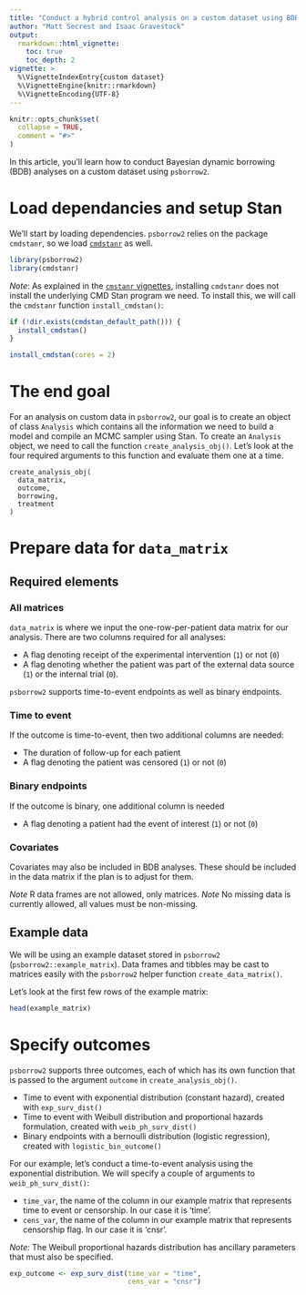 ```yaml
---
title: "Conduct a hybrid control analysis on a custom dataset using BDB"
author: "Matt Secrest and Isaac Gravestock"
output:   
  rmarkdown::html_vignette:
    toc: true
    toc_depth: 2
vignette: >
  %\VignetteIndexEntry{custom dataset}
  %\VignetteEngine{knitr::rmarkdown}
  %\VignetteEncoding{UTF-8}
---
```


```r
knitr::opts_chunk$set(
  collapse = TRUE,
  comment = "#>"
)
```

In this article, you'll learn how to conduct Bayesian dynamic borrowing (BDB) 
analyses on a custom dataset using `psborrow2`.

# Load dependancies and setup Stan

We'll start by loading dependencies. `psborrow2` relies on the package
`cmdstanr`, so we load [`cmdstanr`](https://mc-stan.org/cmdstanr/index.html)
as well.

```r
library(psborrow2)
library(cmdstanr)
```

*Note*: As explained in the 
[`cmstanr` vignettes](https://mc-stan.org/cmdstanr/articles/cmdstanr.html), 
installing `cmdstanr` does not install the underlying CMD Stan program we need.
To install this, we will call the `cmdstanr` function `install_cmdstan()`:

```r
if (!dir.exists(cmdstan_default_path())) {
  install_cmdstan()
}
```

```r
install_cmdstan(cores = 2)
```

# The end goal
For an analysis on custom data in `psborrow2`, our goal is to create an object
of class `Analysis` which contains all the information we need to build a model
and compile an MCMC sampler using Stan. To create an `Analysis` object, 
we need to call the function `create_analysis_obj()`. Let's look at the four
required arguments to this function and evaluate them one at a time.

```
create_analysis_obj(
  data_matrix,
  outcome,
  borrowing,
  treatment
)
```

# Prepare data for `data_matrix`

## Required elements

### All matrices

`data_matrix` is where we input the one-row-per-patient data matrix for our 
analysis. There are two columns required for all analyses:

* A flag denoting receipt of the experimental intervention (`1`) or not (`0`)
* A flag denoting whether the patient was part of the external data source 
(`1`) or the internal trial (`0`).

`psborrow2` supports time-to-event endpoints as well as binary endpoints. 

### Time to event
If the outcome is time-to-event, then two additional columns are needed:

* The duration of follow-up for each patient
* A flag denoting the patient was censored (`1`) or not (`0`)

### Binary endpoints
If the outcome is binary, one additional column is needed

* A flag denoting a patient had the event of interest (`1`) or not (`0`)

### Covariates

Covariates may also be included in BDB analyses. These should be included
in the data matrix if the plan is to adjust for them.

*Note* R data frames are not allowed, only matrices.
*Note* No missing data is currently allowed, all values must be non-missing.

## Example data

We will be using an example dataset stored in `psborrow2` 
(`psborrow2::example_matrix`). Data frames and tibbles may be 
cast to matrices easily with the `psborrow2` helper function 
`create_data_matrix()`.

Let's look at the first few rows of the example matrix:

```r
head(example_matrix)
```

# Specify outcomes

`psborrow2` supports three outcomes, each of which has its own function
that is passed to the argument `outcome` in `create_analysis_obj()`.

* Time to event with exponential distribution (constant hazard), created with
`exp_surv_dist()`
* Time to event with Weibull distribution and proportional hazards
formulation, created with `weib_ph_surv_dist()`
* Binary endpoints with a bernoulli distribution (logistic regression), 
created with `logistic_bin_outcome()`

For our example, let's conduct a time-to-event analysis using the exponential
distribution. We will specify a couple of arguments
to `weib_ph_surv_dist()`:

* `time_var`, the name of the column in our example matrix that represents 
time to event or censorship. In our case it is 'time'.
* `cens_var`, the name of the column in our example matrix that represents 
censorship flag. In our case it is 'cnsr'.

*Note:* The Weibull proportional hazards distribution has ancillary parameters
that must also be specified.

```r
exp_outcome <- exp_surv_dist(time_var = "time",
                             cens_var = "cnsr")
```




